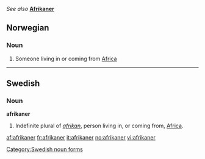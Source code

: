 ''See also'' '''[[Afrikaner]]'''

==Norwegian==
===Noun===
{{no-noun-m2}}
# Someone living in or coming from [[Africa]]

----

==Swedish==
===Noun===
'''afrikaner'''

#Indefinite plural of ''[[afrikan]]'', person living in, or coming from, [[Africa]].

[[Category:Swedish noun forms]]

[[af:afrikaner]]
[[fr:afrikaner]]
[[it:afrikaner]]
[[no:afrikaner]]
[[vi:afrikaner]]